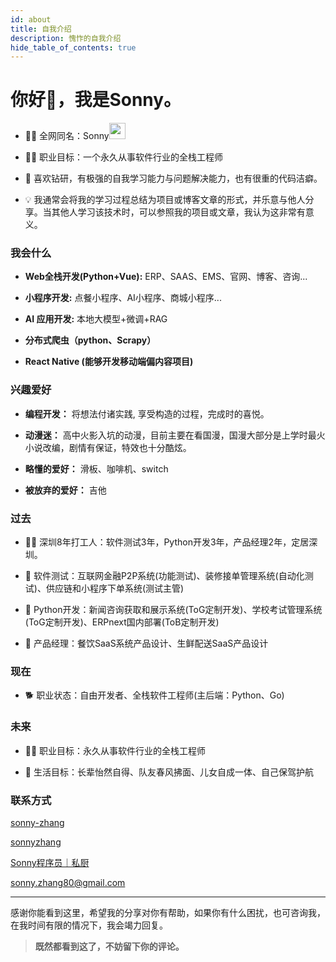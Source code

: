```yaml
---
id: about
title: 自我介绍
description: 愧怍的自我介绍
hide_table_of_contents: true
---
```




# 你好👋，我是Sonny。

- <p className="inline-flex gap-1">👨‍💻 全网同名：Sonny<img src="/img/logo.webp" width="26" heigth="26" className="rounded-full" /></p>

- 👨‍🦱 职业目标：一个永久从事软件行业的全栈工程师

- 🤯 喜欢钻研，有极强的⾃我学习能⼒与问题解决能⼒，也有很重的代码洁癖。

- 💡 我通常会将我的学习过程总结为项目或博客文章的形式，并乐意与他人分享。当其他人学习该技术时，可以参照我的项目或文章，我认为这非常有意义。

### 我会什么

- **Web全栈开发(Python+Vue):** ERP、SAAS、EMS、官网、博客、咨询...

- **小程序开发:** 点餐小程序、AI小程序、商城小程序...

- **AI 应用开发:** 本地大模型+微调+RAG

- **分布式爬虫（python、Scrapy）**

- **React Native (能够开发移动端偏内容项目)**


### 兴趣爱好

- **编程开发：** 将想法付诸实践, 享受构造的过程，完成时的喜悦。

- **动漫迷：** 高中火影入坑的动漫，目前主要在看国漫，国漫大部分是上学时最火小说改编，剧情有保证，特效也十分酷炫。

- **略懂的爱好：** 滑板、咖啡机、switch

- **被放弃的爱好：** 吉他 


### 过去

- 🐂🐴 深圳8年打工人：软件测试3年，Python开发3年，产品经理2年，定居深圳。

- 🦧 软件测试：互联网金融P2P系统(功能测试)、装修接单管理系统(自动化测试)、供应链和小程序下单系统(测试主管)

- 🐳 Python开发：新闻咨询获取和展示系统(ToG定制开发)、学校考试管理系统(ToG定制开发)、ERPnext国内部署(ToB定制开发)

- 🦄 产品经理：餐饮SaaS系统产品设计、生鲜配送SaaS产品设计


### 现在

- 🐕 职业状态：自由开发者、全栈软件工程师(主后端：Python、Go)


### 未来

- 👨‍🦱 职业目标：永久从事软件行业的全栈工程师

- 🚀 生活目标：长辈怡然自得、队友春风拂面、儿女自成一体、自己保驾护航


### 联系方式

<p style={{ display: 'flex', 'align-items': 'center', gap: '0.5rem' }}>
  <Icon icon="ri:github-line" width="20" heigth="20" />
  <a href={social.github.href} target="_blank">sonny-zhang</a>
</p>

<p style={{ display: 'flex', 'align-items': 'center', gap: '0.5rem' }}>
  <Icon icon="ri:twitter-x-line" width="20" heigth="20" />
  <a href={social.x.href} target="_blank">sonnyzhang</a>
</p>

<p style={{ display: 'flex', 'align-items': 'center', gap: '0.5rem' }}>
  <Icon icon="ri:wechat-2-line" width="20" heigth="20" />
  <a href={social.wx.href} target="_blank">Sonny程序员｜私厨</a>
</p>

<p style={{ display: 'flex', 'align-items': 'center', gap: '0.5rem' }}>
  <Icon icon="ri:mail-open-line" width="20" heigth="20" />
  <a href={social.email.href} target="_blank">sonny.zhang80@gmail.com</a>
</p>

---

感谢你能看到这里，希望我的分享对你有帮助，如果你有什么困扰，也可咨询我，在我时间有限的情况下，我会竭力回复。

> **既然都看到这了，不妨留下你的评论。**

<Comment />
